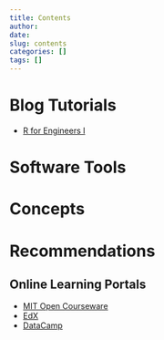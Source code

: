 ```yaml
---
title: Contents
author:
date: 
slug: contents
categories: []
tags: []
---
```


# Blog Tutorials

* [R for Engineers I](\resources\blogs\r-for-engineers-basics) 

# Software Tools

# Concepts

# Recommendations

## Online Learning Portals

* [MIT Open Courseware](https://www.youtube.com/user/MIT)
* [EdX](https://www.edx.org/)
* [DataCamp](https://www.datacamp.com/)